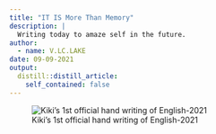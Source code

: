 ```yaml
---
title: "IT IS More Than Memory"
description: |
  Writing today to amaze self in the future.
author:
  - name: V.LC.LAKE 
date: 09-09-2021
output:
  distill::distill_article:
    self_contained: false
---
```


![Kiki's 1st official hand writing of English-2021](pic/to_grace.jpg)






